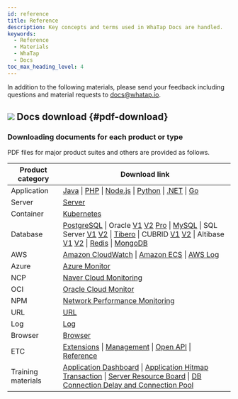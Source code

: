 ```yaml
---
id: reference
title: Reference
description: Key concepts and terms used in WhaTap Docs are handled.
keywords:
  - Reference
  - Materials
  - WhaTap
  - Docs
toc_max_heading_level: 4
---
```


In addition to the following materials, please send your feedback including questions and material requests to docs@whatap.io.


<DocCardList/>

## ![](/img/ic-pdf-download.svg) Docs download {#pdf-download}

### Downloading documents for each product or type

PDF files for major product suites and others are provided as follows.

<div class='download-pdf'>

| Product category   | Download link                                                                                                                                                                                                                                                                                                                                                                                                                                                                                                                                                                                                                                                                                                                                                                                                                                                                                                                                                                                                                                                                                                                                                                                                                                                                                                                                                                                                                                                                         |
| ------------------ | ------------------------------------------------------------------------------------------------------------------------------------------------------------------------------------------------------------------------------------------------------------------------------------------------------------------------------------------------------------------------------------------------------------------------------------------------------------------------------------------------------------------------------------------------------------------------------------------------------------------------------------------------------------------------------------------------------------------------------------------------------------------------------------------------------------------------------------------------------------------------------------------------------------------------------------------------------------------------------------------------------------------------------------------------------------------------------------------------------------------------------------------------------------------------------------------------------------------------------------------------------------------------------------------------------------------------------------------------------------------------------------------------------------------------------------------------------------------------------------- |
| Application        | [Java](https://github.com/whatap/whatap-docs/releases/download/v2.11.0/whatap-apm-java-monitoring.pdf) \| [PHP](https://github.com/whatap/whatap-docs/releases/download/v2.11.0/whatap-apm-php-monitoring.pdf) \| [Node.js](https://github.com/whatap/whatap-docs/releases/download/v2.11.0/whatap-apm-nodejs-monitoring.pdf) \| [Python](https://github.com/whatap/whatap-docs/releases/download/v2.11.0/whatap-apm-python-monitoring.pdf) \| [.NET](https://github.com/whatap/whatap-docs/releases/download/v2.11.0/whatap-apm-dotnet-monitoring.pdf) \| [Go](https://github.com/whatap/whatap-docs/releases/download/v2.11.0/whatap-apm-go-monitoring.pdf)                                                                                                                                                                                                                                                                                                                                                                                                                                                                                                                                                                                                                                                                                                                                                                                                                         |
| Server             | [Server](https://github.com/whatap/whatap-docs/releases/download/v2.11.0/whatap-server-monitoring.pdf)                                                                                                                                                                                                                                                                                                                                                                                                                                                                                                                                                                                                                                                                                                                                                                                                                                                                                                                                                                                                                                                                                                                                                                                                                                                                                                                                                                                |
| Container          | [Kubernetes](https://github.com/whatap/whatap-docs/releases/download/v2.11.0/whatap-kubernetes-monitoring.pdf)                                                                                                                                                                                                                                                                                                                                                                                                                                                                                                                                                                                                                                                                                                                                                                                                                                                                                                                                                                                                                                                                                                                                                                                                                                                                                                                                                                        |
| Database           | [PostgreSQL](https://github.com/whatap/whatap-docs/releases/download/v2.11.0/whatap-db-postgresql-monitoring.pdf) \| Oracle [V1](https://content.whatap.io/24/07/01/003046whatap-db-oracle-monitoring.pdf) [V2](https://github.com/whatap/whatap-docs/releases/download/v2.11.0/whatap-db-oracle-v2-monitoring.pdf) [Pro](https://github.com/whatap/whatap-docs/releases/download/v2.11.0/whatap-db-oracle-pro-monitoring.pdf) \| [MySQL](https://github.com/whatap/whatap-docs/releases/download/v2.11.0/whatap-db-mysql-monitoring.pdf) \| SQL Server [V1](https://content.whatap.io/24/11/01/003310whatap-db-mssql-monitoring.pdf) [V2](https://github.com/whatap/whatap-docs/releases/download/v2.11.0/whatap-db-mssql-monitoring.pdf) \| [Tibero](https://github.com/whatap/whatap-docs/releases/download/v2.11.0/whatap-db-tibero-monitoring.pdf) \| CUBRID [V1](https://content.whatap.io/24/09/02/042728whatap-db-cubrid-monitoring.pdf) [V2](https://github.com/whatap/whatap-docs/releases/download/v2.11.0/whatap-db-cubrid-monitoring.pdf) \| Altibase [V1](https://content.whatap.io/24/08/01/044450whatap-db-altibase-monitoring.pdf) [V2](https://github.com/whatap/whatap-docs/releases/download/v2.11.0/whatap-db-altibase-monitoring.pdf) \| [Redis](https://github.com/whatap/whatap-docs/releases/download/v2.11.0/whatap-db-redis-monitoring.pdf) \| [MongoDB](https://github.com/whatap/whatap-docs/releases/download/v2.11.0/whatap-db-mongodb-monitoring.pdf) |
| AWS                | [Amazon CloudWatch](https://github.com/whatap/whatap-docs/releases/download/v2.11.0/whatap-amazon-cloudwatch.pdf) \| [Amazon ECS](https://github.com/whatap/whatap-docs/releases/download/v2.11.0/whatap-amazon-ecs.pdf) \| [AWS Log](https://github.com/whatap/whatap-docs/releases/download/v2.11.0/whatap-aws-log-monitoring.pdf)                                                                                                                                                                                                                                                                                                                                                                                                                                                                                                                                                                                                                                                                                                                                                                                                                                                                                                                                                                                                                                                                                                                                                  |
| Azure              | [Azure Monitor](https://github.com/whatap/whatap-docs/releases/download/v2.11.0/whatap-azure.pdf)                                                                                                                                                                                                                                                                                                                                                                                                                                                                                                                                                                                                                                                                                                                                                                                                                                                                                                                                                                                                                                                                                                                                                                                                                                                                                                                                                                                     |
| NCP                | [Naver Cloud Monitoring](https://github.com/whatap/whatap-docs/releases/download/v2.11.0/whatap-ncloud.pdf)                                                                                                                                                                                                                                                                                                                                                                                                                                                                                                                                                                                                                                                                                                                                                                                                                                                                                                                                                                                                                                                                                                                                                                                                                                                                                                                                                                           |
| OCI                | [Oracle Cloud Monitor](https://github.com/whatap/whatap-docs/releases/download/v2.11.0/whatap-oracle-cloud.pdf)                                                                                                                                                                                                                                                                                                                                                                                                                                                                                                                                                                                                                                                                                                                                                                                                                                                                                                                                                                                                                                                                                                                                                                                                                                                                                                                                                                       |
| NPM                | [Network Performance Monitoring](https://github.com/whatap/whatap-docs/releases/download/v2.11.0/whatap-network-performance-monitoring.pdf)                                                                                                                                                                                                                                                                                                                                                                                                                                                                                                                                                                                                                                                                                                                                                                                                                                                                                                                                                                                                                                                                                                                                                                                                                                                                                                                                           |
| URL                | [URL](https://github.com/whatap/whatap-docs/releases/download/v2.11.0/whatap-url-monitoring.pdf)                                                                                                                                                                                                                                                                                                                                                                                                                                                                                                                                                                                                                                                                                                                                                                                                                                                                                                                                                                                                                                                                                                                                                                                                                                                                                                                                                                                      |
| Log                | [Log](https://github.com/whatap/whatap-docs/releases/download/v2.11.0/whatap-log-monitoring.pdf)                                                                                                                                                                                                                                                                                                                                                                                                                                                                                                                                                                                                                                                                                                                                                                                                                                                                                                                                                                                                                                                                                                                                                                                                                                                                                                                                                                                      |
| Browser            | [Browser](https://github.com/whatap/whatap-docs/releases/download/v2.11.0/whatap-browser-monitoring.pdf)                                                                                                                                                                                                                                                                                                                                                                                                                                                                                                                                                                                                                                                                                                                                                                                                                                                                                                                                                                                                                                                                                                                                                                                                                                                                                                                                                                              |
| ETC                | [Extensions](https://github.com/whatap/whatap-docs/releases/download/v2.11.0/whatap-extensions.pdf) \| [Management](https://github.com/whatap/whatap-docs/releases/download/v2.11.0/whatap-manage.pdf) \| [Open API](https://content.whatap.io/24/08/01/044452whatap-open-api.pdf) \| [Reference](https://github.com/whatap/whatap-docs/releases/download/v2.11.0/whatap-reference.pdf)                                                                                                                                                                                                                                                                                                                                                                                                                                                                                                                                                                                                                                                                                                                                                                                                                                                                                                                                                                                                                                                                                               |
| Training materials | [Application Dashboard](https://content.whatap.io/24/02/01/052908whatap-best-practice-guides-about-apm-dashboard.pdf) \| [Application Hitmap Transaction](https://content.whatap.io/24/02/01/052909whatap-best-practice-guides-about-apm-hitmap-class.pdf) \| [Server Resource Board](https://content.whatap.io/24/02/01/052909whatap-best-practice-guides-about-server-dashboard.pdf) \| [DB Connection Delay and Connection Pool](https://content.whatap.io/24/02/01/052909whatap-best-practice-guides-about-apm-dbc.pdf)                                                                                                                                                                                                                                                                                                                                                                                                                                                                                                                                                                                                                                                                                                                                                                                                                                                                                                                                                           |

</div>